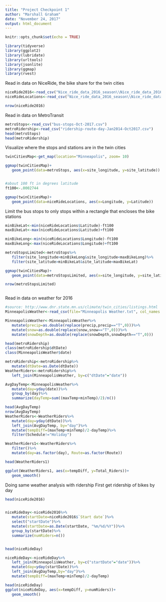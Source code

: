 ---
title: "Project Checkpoint 1"
author: "Marshall Graham"
date: "November 24, 2017"
output: html_document
---

```{r setup, include=FALSE}
knitr::opts_chunk$set(echo = TRUE)
```


```{r}
library(tidyverse)
library(ggplot2)
library(lubridate)
library(urltools)
library(jsonlite)
library(ggmap)
library(rvest)

```




Read in data on NiceRide, the bike share for the twin cities
```{r, cache=TRUE}

niceRide2016<-read_csv("Nice_ride_data_2016_season\\Nice_ride_data_2016_season\\Nice_ride_trip_history_2016_season.csv")
niceRideLocations<-read_csv("Nice_ride_data_2016_season\\Nice_ride_data_2016_season\\Nice_Ride_2016_Station_Locations.csv")

```

```{r}
nrow(niceRide2016)
```
Read in data on MetroTransit
```{r, cache=TRUE}
metroStops<-read_csv("bus-stops-Oct-2017.csv")
metroRidership<-read_csv("ridership-route-day-Jan2014-Oct2017.csv")
head(metroStops)
head(metroRidership)


```


Visualize where the stops and stations are in the twin cities
```{r, cache=TRUE}
twinCitiesMap<-get_map(location="Minneapolis", zoom= 10)

ggmap(twinCitiesMap)+
   geom_point(data=metroStops, aes(x=site_longitude, y=site_latitude))


#about 100 ft in degrees latitude
ft100<-.0002744

ggmap(twinCitiesMap)+
   geom_point(data=niceRideLocations, aes(x=Longitude, y=Latitude))


```

Limit the bus stops to only stops within a rectangle that encloses the bike stations
```{r}
minBikeLat<-min(niceRideLocations$Latitude)-ft100
maxBikeLat<-max(niceRideLocations$Latitude)+ft100

minBikeLong<-min(niceRideLocations$Longitude)-ft100
maxBikeLong<-max(niceRideLocations$Longitude)+ft100

metroStopsLimited<-metroStops%>%
   filter(site_longitude>minBikeLong&site_longitude<maxBikeLong)%>%
   filter(site_latitude>minBikeLat&site_latitude<maxBikeLat)

ggmap(twinCitiesMap)+
   geom_point(data=metroStopsLimited, aes(x=site_longitude, y=site_latitude))

nrow(metroStopsLimited)



```

Read in data on weather for 2016
```{r}

#source: http://www.dnr.state.mn.us/climate/twin_cities/listings.html
MinneapolisWeather<-read_csv(file="Minneapolis Weather.txt", col_names = c("date", "maxTemp","minTemp","precip","snow","snowDepth"))

MinneapolisWeather<-MinneapolisWeather%>%
   mutate(precip=as.double(replace(precip,precip=="T",0)))%>%
   mutate(snow=as.double(replace(snow,snow=="T",0)))%>%
   mutate(snowDepth=as.double(replace(snowDepth,snowDepth=="T",0)))

```

```{r}

head(metroRidership)
class(metroRidership$dtDate)
class(MinneapolisWeather$date)

metroRidership<-metroRidership%>%
   mutate(dtDate=as.Date(dtDate))
WeatherRiders<-metroRidership%>%
   left_join(MinneapolisWeather, by=c("dtDate"="date"))

AvgDayTemp<-MinneapolisWeather%>%
   mutate(day=yday(date))%>%
   group_by(day)%>%
   summarize(dayTemp=sum((maxTemp+minTemp)/2)/n())

head(AvgDayTemp)
nrow(AvgDayTemp)
WeatherRiders<-WeatherRiders%>%
   mutate(day=yday(dtDate))%>%
   left_join(AvgDayTemp, by="day")%>%
   mutate(tempDiff=(maxTemp+minTemp)/2-dayTemp)%>%
   filter(Schedule!="Holiday")

WeatherRiders1<-WeatherRiders%>%
   filter()%>% 
   mutate(day=as.factor(day), Route=as.factor(Route))

head(WeatherRiders1)

ggplot(WeatherRiders1, aes(x=tempDiff, y=Total_Riders))+
   geom_smooth()
```


Doing same weather analysis with ridership
First get ridership of bikes by day

```{r}
head(niceRide2016)


niceRideDay<-niceRide2016%>%
   mutate(startDate=niceRide2016$`Start date`)%>%
   select("startDate")%>%
   mutate(startDate=as.Date(startDate, "%m/%d/%Y"))%>%
   group_by(startDate)%>%
   summarize(numRiders=n())


head(niceRideDay)

niceRideDay<-niceRideDay%>%
   left_join(MinneapolisWeather, by=c("startDate"="date"))%>%
   mutate(day=yday(startDate))%>%
   left_join(AvgDayTemp,by="day")%>% 
   mutate(tempDiff=(maxTemp+minTemp)/2-dayTemp)

head(niceRideDay)
ggplot(niceRideDay, aes(x=tempDiff, y=numRiders))+
   geom_smooth()

```
